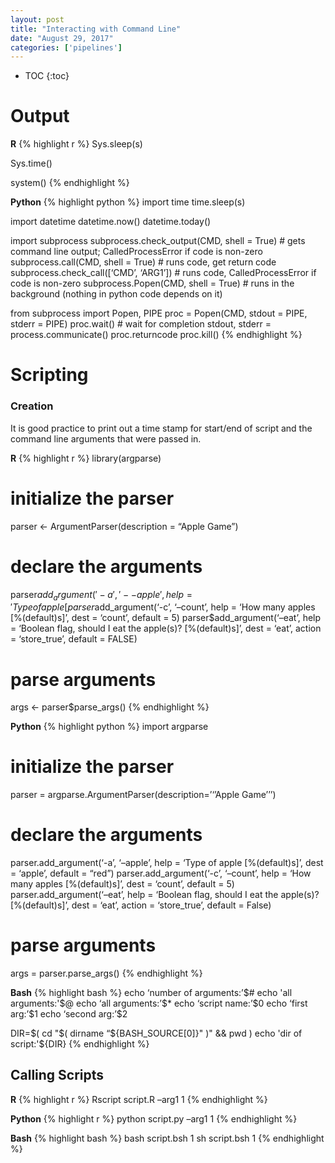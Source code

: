 ```yaml
---
layout: post
title: "Interacting with Command Line"
date: "August 29, 2017"
categories: ['pipelines']
---
```


* TOC
{:toc}

# Output

**R**
{% highlight r %}
Sys.sleep(s)

Sys.time()

system()
{% endhighlight %}

**Python**
{% highlight python %}
import time
time.sleep(s)

import datetime
datetime.now()
datetime.today()

import subprocess
subprocess.check_output(CMD, shell = True) # gets command line output; CalledProcessError if code is non-zero
subprocess.call(CMD, shell = True) # runs code, get return code
subprocess.check_call(['CMD', 'ARG1']) # runs code, CalledProcessError if code is non-zero
subprocess.Popen(CMD, shell = True) # runs in the background (nothing in python code depends on it)

from subprocess import Popen, PIPE
proc = Popen(CMD, stdout = PIPE, stderr = PIPE) 
proc.wait() # wait for completion
stdout, stderr = process.communicate()
proc.returncode
proc.kill()
{% endhighlight %}


# Scripting

### Creation
It is good practice to print out a time stamp for start/end of script and the command line arguments that were passed in.

**R**
{% highlight r %}
library(argparse)

# initialize the parser
parser <- ArgumentParser(description = "Apple Game")

# declare the arguments
parser$add_argument('-a', '--apple', help = 'Type of apple [%(default)s]', dest = 'apple', default = "red")
parser$add_argument('-c', '--count', help = 'How many apples [%(default)s]', dest = 'count', default = 5)
parser$add_argument('--eat', help = 'Boolean flag, should I eat the apple(s)? [%(default)s]', dest = 'eat', action = 'store_true', default = FALSE)
  
# parse arguments
args <- parser$parse_args()
{% endhighlight %}

**Python**
{% highlight python %}
import argparse

# initialize the parser
parser = argparse.ArgumentParser(description='''Apple Game''')
  
# declare the arguments
parser.add_argument('-a', '--apple', help = 'Type of apple [%(default)s]', dest = 'apple', default = "red")
parser.add_argument('-c', '--count', help = 'How many apples [%(default)s]', dest = 'count', default = 5)
parser.add_argument('--eat', help = 'Boolean flag, should I eat the apple(s)? [%(default)s]', dest = 'eat', action = 'store_true', default = False)
  
# parse arguments
args = parser.parse_args()
{% endhighlight %}

**Bash**
{% highlight bash %}
echo 'number of arguments:'$#
echo 'all arguments:'$@
echo 'all arguments:'$*
echo 'script name:'$0
echo 'first arg:'$1
echo 'second arg:'$2

DIR=$( cd "$( dirname "${BASH_SOURCE[0]}" )" && pwd )
echo 'dir of script:'${DIR}
{% endhighlight %}

## Calling Scripts

**R**
{% highlight r %}
Rscript script.R --arg1 1
{% endhighlight %}

**Python**
{% highlight r %}
python script.py --arg1 1
{% endhighlight %}

**Bash**
{% highlight bash %}
bash script.bsh 1
sh script.bsh 1
{% endhighlight %}


